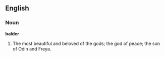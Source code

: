 ==English==

===Noun===

'''balder'''

#The most beautiful and beloved of the gods; the  god of peace; the son of Odin and Freya.